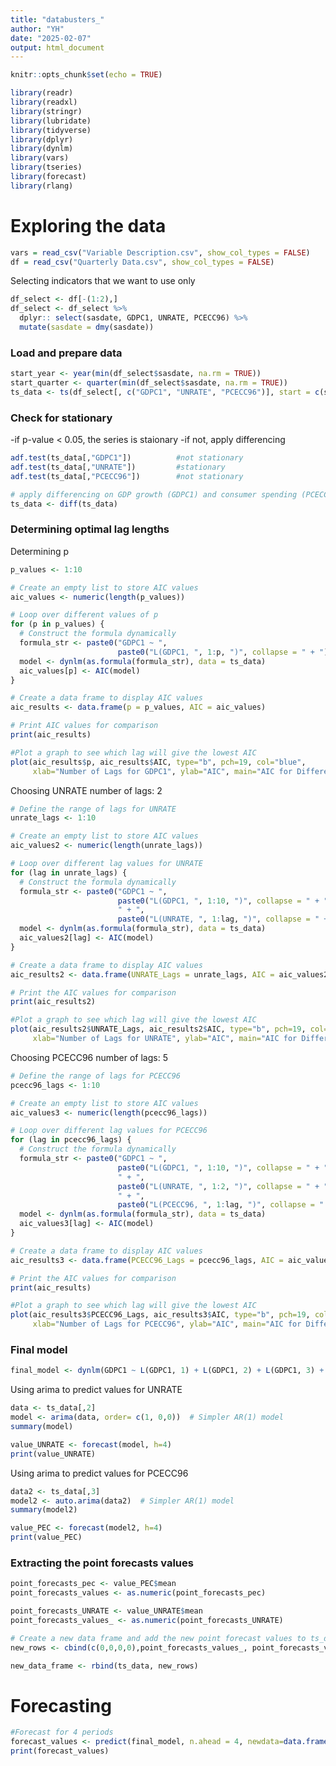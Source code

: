 ```yaml
---
title: "databusters_"
author: "YH"
date: "2025-02-07"
output: html_document
---
```


```r
knitr::opts_chunk$set(echo = TRUE)
```

```r
library(readr)
library(readxl)
library(stringr)
library(lubridate)
library(tidyverse)
library(dplyr)
library(dynlm)
library(vars)
library(tseries)
library(forecast)
library(rlang)
```


# Exploring the data

```r
vars = read_csv("Variable Description.csv", show_col_types = FALSE)
df = read_csv("Quarterly Data.csv", show_col_types = FALSE)
```


Selecting indicators that we want to use only
```r
df_select <- df[-(1:2),] 
df_select <- df_select %>% 
  dplyr:: select(sasdate, GDPC1, UNRATE, PCECC96) %>%
  mutate(sasdate = dmy(sasdate))

```


### Load and prepare data
```r
start_year <- year(min(df_select$sasdate, na.rm = TRUE)) 
start_quarter <- quarter(min(df_select$sasdate, na.rm = TRUE))
ts_data <- ts(df_select[, c("GDPC1", "UNRATE", "PCECC96")], start = c(start_year,start_quarter), frequency = 4)
```


### Check for stationary 
-if p-value < 0.05, the series is staionary
-if not, apply differencing
```r
adf.test(ts_data[,"GDPC1"])          #not stationary
adf.test(ts_data[,"UNRATE"])         #stationary
adf.test(ts_data[,"PCECC96"])        #not stationary

# apply differencing on GDP growth (GDPC1) and consumer spending (PCECC96)
ts_data <- diff(ts_data)

```


### Determining optimal lag lengths
Determining p
```r
p_values <- 1:10

# Create an empty list to store AIC values
aic_values <- numeric(length(p_values))

# Loop over different values of p
for (p in p_values) {
  # Construct the formula dynamically
  formula_str <- paste0("GDPC1 ~ ", 
                        paste0("L(GDPC1, ", 1:p, ")", collapse = " + "))  
  model <- dynlm(as.formula(formula_str), data = ts_data)
  aic_values[p] <- AIC(model)
}

# Create a data frame to display AIC values
aic_results <- data.frame(p = p_values, AIC = aic_values)

# Print AIC values for comparison
print(aic_results)

#Plot a graph to see which lag will give the lowest AIC
plot(aic_results$p, aic_results$AIC, type="b", pch=19, col="blue",
     xlab="Number of Lags for GDPC1", ylab="AIC", main="AIC for Different GDPC1 Lags")

```


Choosing UNRATE
number of lags: 2
```r
# Define the range of lags for UNRATE
unrate_lags <- 1:10  

# Create an empty list to store AIC values
aic_values2 <- numeric(length(unrate_lags))

# Loop over different lag values for UNRATE
for (lag in unrate_lags) {
  # Construct the formula dynamically
  formula_str <- paste0("GDPC1 ~ ", 
                        paste0("L(GDPC1, ", 1:10, ")", collapse = " + "),  # Fixed lags for GDPC1
                        " + ", 
                        paste0("L(UNRATE, ", 1:lag, ")", collapse = " + "))  # Varying lags for UNRATE
  model <- dynlm(as.formula(formula_str), data = ts_data)
  aic_values2[lag] <- AIC(model)
}

# Create a data frame to display AIC values
aic_results2 <- data.frame(UNRATE_Lags = unrate_lags, AIC = aic_values2)

# Print the AIC values for comparison
print(aic_results2) 

#Plot a graph to see which lag will give the lowest AIC
plot(aic_results2$UNRATE_Lags, aic_results2$AIC, type="b", pch=19, col="blue",
     xlab="Number of Lags for UNRATE", ylab="AIC", main="AIC for Different UNRATE Lags")

```

Choosing PCECC96
number of lags: 5
```r
# Define the range of lags for PCECC96
pcecc96_lags <- 1:10  

# Create an empty list to store AIC values
aic_values3 <- numeric(length(pcecc96_lags))

# Loop over different lag values for PCECC96
for (lag in pcecc96_lags) {
  # Construct the formula dynamically
  formula_str <- paste0("GDPC1 ~ ", 
                        paste0("L(GDPC1, ", 1:10, ")", collapse = " + "),  # Fixed lags for GDPC1
                        " + ", 
                        paste0("L(UNRATE, ", 1:2, ")", collapse = " + "),  # Fixed lags for UNRATE
                        " + ", 
                        paste0("L(PCECC96, ", 1:lag, ")", collapse = " + "))  # Varying lags for PCECC96
  model <- dynlm(as.formula(formula_str), data = ts_data)
  aic_values3[lag] <- AIC(model)
}

# Create a data frame to display AIC values
aic_results3 <- data.frame(PCECC96_Lags = pcecc96_lags, AIC = aic_values3)

# Print the AIC values for comparison
print(aic_results)

#Plot a graph to see which lag will give the lowest AIC
plot(aic_results3$PCECC96_Lags, aic_results3$AIC, type="b", pch=19, col="blue",
     xlab="Number of Lags for PCECC96", ylab="AIC", main="AIC for Different PCECC96 Lags")

```


### Final model
```r
final_model <- dynlm(GDPC1 ~ L(GDPC1, 1) + L(GDPC1, 2) + L(GDPC1, 3) + L(GDPC1, 4) + L(GDPC1, 5) + L(GDPC1, 6) + L(GDPC1, 7) + L(GDPC1, 8) +L(GDPC1, 9) +L(GDPC1, 10) + L(UNRATE, 1) + L(UNRATE, 2) + L(PCECC96, 1)+ L(PCECC96, 2)+ L(PCECC96, 3)+ L(PCECC96, 4)+ L(PCECC96, 5), data = ts_data)
```


Using arima to predict values for UNRATE
```r
data <- ts_data[,2]
model <- arima(data, order= c(1, 0,0))  # Simpler AR(1) model
summary(model)

value_UNRATE <- forecast(model, h=4)
print(value_UNRATE)
```


Using arima to predict values for PCECC96
```r
data2 <- ts_data[,3]
model2 <- auto.arima(data2)  # Simpler AR(1) model
summary(model2)

value_PEC <- forecast(model2, h=4)
print(value_PEC)

```


### Extracting the point forecasts values
```r
point_forecasts_pec <- value_PEC$mean
point_forecasts_values <- as.numeric(point_forecasts_pec)

point_forecasts_UNRATE <- value_UNRATE$mean
point_forecasts_values_ <- as.numeric(point_forecasts_UNRATE) 

# Create a new data frame and add the new point forecast values to ts_data
new_rows <- cbind(c(0,0,0,0),point_forecasts_values_, point_forecasts_values)

new_data_frame <- rbind(ts_data, new_rows)
```


# Forecasting
```r
#Forecast for 4 periods
forecast_values <- predict(final_model, n.ahead = 4, newdata=data.frame(new_data_frame))
print(forecast_values)

```
